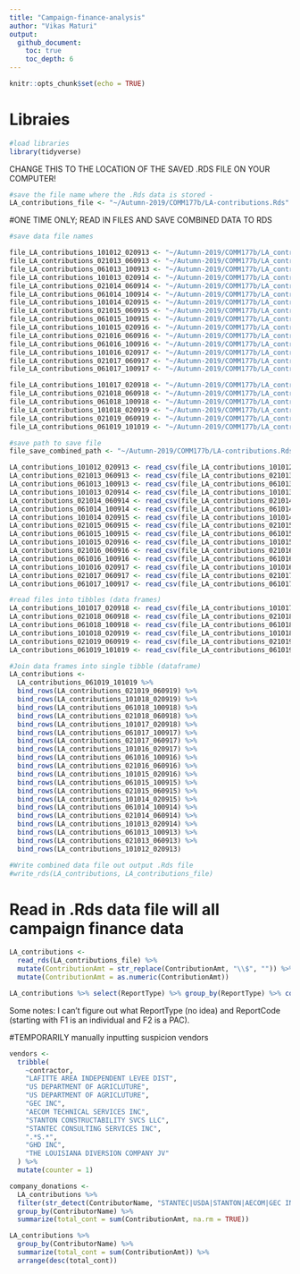 ```yaml
---
title: "Campaign-finance-analysis"
author: "Vikas Maturi"
output: 
  github_document:
    toc: true
    toc_depth: 6
---
```


```r
knitr::opts_chunk$set(echo = TRUE)
```

# Libraies

```r
#load libraries
library(tidyverse)
```

CHANGE THIS TO THE LOCATION OF THE SAVED .RDS FILE ON YOUR COMPUTER!
```r
#save the file name where the .Rds data is stored - 
LA_contributions_file <- "~/Autumn-2019/COMM177b/LA-contributions.Rds"
```


#ONE TIME ONLY; READ IN FILES AND SAVE COMBINED DATA TO RDS
```r
#save data file names

file_LA_contributions_101012_020913 <- "~/Autumn-2019/COMM177b/LA_contributions_101012_020913.csv"
file_LA_contributions_021013_060913 <- "~/Autumn-2019/COMM177b/LA_contributions_021013_060913.csv"
file_LA_contributions_061013_100913 <- "~/Autumn-2019/COMM177b/LA_contributions_061013_100913.csv"
file_LA_contributions_101013_020914 <- "~/Autumn-2019/COMM177b/LA_contributions_101013_020914.csv"
file_LA_contributions_021014_060914 <- "~/Autumn-2019/COMM177b/LA_contributions_021014_060914.csv"
file_LA_contributions_061014_100914 <- "~/Autumn-2019/COMM177b/LA_contributions_061014_100914.csv"
file_LA_contributions_101014_020915 <- "~/Autumn-2019/COMM177b/LA_contributions_101014_020915.csv"
file_LA_contributions_021015_060915 <- "~/Autumn-2019/COMM177b/LA_contributions_021015_060915.csv"
file_LA_contributions_061015_100915 <- "~/Autumn-2019/COMM177b/LA_contributions_061018_100918.csv"
file_LA_contributions_101015_020916 <- "~/Autumn-2019/COMM177b/LA_contributions_101015_020916.csv"
file_LA_contributions_021016_060916 <- "~/Autumn-2019/COMM177b/LA_contributions_021016_060916.csv"
file_LA_contributions_061016_100916 <- "~/Autumn-2019/COMM177b/LA_contributions_061016_100916.csv"
file_LA_contributions_101016_020917 <- "~/Autumn-2019/COMM177b/LA_contributions_101016_020917.csv"
file_LA_contributions_021017_060917 <- "~/Autumn-2019/COMM177b/LA_contributions_021017_060917.csv"
file_LA_contributions_061017_100917 <- "~/Autumn-2019/COMM177b/LA_contributions_061017_100917.csv"

file_LA_contributions_101017_020918 <- "~/Autumn-2019/COMM177b/LA_contributions_101017_020918.csv"
file_LA_contributions_021018_060918 <- "~/Autumn-2019/COMM177b/LA_contributions_021018_060918.csv"
file_LA_contributions_061018_100918 <- "~/Autumn-2019/COMM177b/LA_contributions_061018_100918.csv"
file_LA_contributions_101018_020919 <- "~/Autumn-2019/COMM177b/LA_contributions_101018_020919.csv"
file_LA_contributions_021019_060919 <- "~/Autumn-2019/COMM177b/LA_contributions_021019_060919.csv"
file_LA_contributions_061019_101019 <- "~/Autumn-2019/COMM177b/LA_contributions_061019-101019.csv"

#save path to save file 
file_save_combined_path <- "~/Autumn-2019/COMM177b/LA-contributions.Rds"
```

```r

LA_contributions_101012_020913 <- read_csv(file_LA_contributions_101012_020913)
LA_contributions_021013_060913 <- read_csv(file_LA_contributions_021013_060913)
LA_contributions_061013_100913 <- read_csv(file_LA_contributions_061013_100913)
LA_contributions_101013_020914 <- read_csv(file_LA_contributions_101013_020914)
LA_contributions_021014_060914 <- read_csv(file_LA_contributions_021014_060914)
LA_contributions_061014_100914 <- read_csv(file_LA_contributions_061014_100914) 
LA_contributions_101014_020915 <- read_csv(file_LA_contributions_101014_020915) 
LA_contributions_021015_060915 <- read_csv(file_LA_contributions_021015_060915) 
LA_contributions_061015_100915 <- read_csv(file_LA_contributions_061015_100915) 
LA_contributions_101015_020916 <- read_csv(file_LA_contributions_101015_020916) 
LA_contributions_021016_060916 <- read_csv(file_LA_contributions_021016_060916) 
LA_contributions_061016_100916 <- read_csv(file_LA_contributions_061016_100916) 
LA_contributions_101016_020917 <- read_csv(file_LA_contributions_101016_020917) 
LA_contributions_021017_060917 <- read_csv(file_LA_contributions_021017_060917) 
LA_contributions_061017_100917 <- read_csv(file_LA_contributions_061017_100917)

#read files into tibbles (data frames)
LA_contributions_101017_020918 <- read_csv(file_LA_contributions_101017_020918)
LA_contributions_021018_060918 <- read_csv(file_LA_contributions_021018_060918)
LA_contributions_061018_100918 <- read_csv(file_LA_contributions_061018_100918)
LA_contributions_101018_020919 <- read_csv(file_LA_contributions_101018_020919)
LA_contributions_021019_060919 <- read_csv(file_LA_contributions_021019_060919)
LA_contributions_061019_101019 <- read_csv(file_LA_contributions_061019_101019)
```

```r

#Join data frames into single tibble (dataframe)
LA_contributions <-
  LA_contributions_061019_101019 %>% 
  bind_rows(LA_contributions_021019_060919) %>% 
  bind_rows(LA_contributions_101018_020919) %>% 
  bind_rows(LA_contributions_061018_100918) %>% 
  bind_rows(LA_contributions_021018_060918) %>% 
  bind_rows(LA_contributions_101017_020918) %>% 
  bind_rows(LA_contributions_061017_100917) %>% 
  bind_rows(LA_contributions_021017_060917) %>% 
  bind_rows(LA_contributions_101016_020917) %>% 
  bind_rows(LA_contributions_061016_100916) %>% 
  bind_rows(LA_contributions_021016_060916) %>% 
  bind_rows(LA_contributions_101015_020916) %>% 
  bind_rows(LA_contributions_061015_100915) %>% 
  bind_rows(LA_contributions_021015_060915) %>% 
  bind_rows(LA_contributions_101014_020915) %>% 
  bind_rows(LA_contributions_061014_100914) %>% 
  bind_rows(LA_contributions_021014_060914) %>% 
  bind_rows(LA_contributions_101013_020914) %>% 
  bind_rows(LA_contributions_061013_100913) %>% 
  bind_rows(LA_contributions_021013_060913) %>% 
  bind_rows(LA_contributions_101012_020913) 

```

```r

#Write combined data file out output .Rds file
#write_rds(LA_contributions, LA_contributions_file)
```


# Read in .Rds data file will all campaign finance data
```r
LA_contributions <- 
  read_rds(LA_contributions_file) %>% 
  mutate(ContributionAmt = str_replace(ContributionAmt, "\\$", "")) %>% 
  mutate(ContributionAmt = as.numeric(ContributionAmt))
```


```r
LA_contributions %>% select(ReportType) %>% group_by(ReportType) %>% count() %>% arrange(desc(n)) 
```

Some notes:
I can't figure out what ReportType (no idea) and ReportCode (starting with F1 is an individual and F2 is a PAC).

#TEMPORARILY manually inputting suspicion vendors
```r
vendors <-
  tribble(
    ~contractor,
    "LAFITTE AREA INDEPENDENT LEVEE DIST",
    "US DEPARTMENT OF AGRICLUTURE", 
    "US DEPARTMENT OF AGRICLUTURE",
    "GEC INC",
    "AECOM TECHNICAL SERVICES INC",
    "STANTON CONSTRUCTABILITY SVCS LLC",
    "STANTEC CONSULTING SERVICES INC",
    ".*S.*",
    "GHD INC",
    "THE LOUISIANA DIVERSION COMPANY JV"
  ) %>% 
  mutate(counter = 1)
```


```r
company_donations <-
  LA_contributions %>%
  filter(str_detect(ContributorName, "STANTEC|USDA|STANTON|AECOM|GEC INC|GHD INC|LOUISIANA DIVERSION COMPANY|LAFITTE|US DEPARTMENT OF AGRICULTURE")) %>% 
  group_by(ContributorName) %>% 
  summarize(total_cont = sum(ContributionAmt, na.rm = TRUE))
```


```r
LA_contributions %>% 
  group_by(ContributorName) %>% 
  summarize(total_cont = sum(ContributionAmt)) %>% 
  arrange(desc(total_cont))
```


